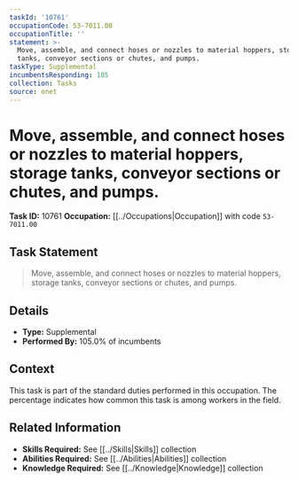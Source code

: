 ```yaml
---
taskId: '10761'
occupationCode: 53-7011.00
occupationTitle: ''
statement: >-
  Move, assemble, and connect hoses or nozzles to material hoppers, storage
  tanks, conveyor sections or chutes, and pumps.
taskType: Supplemental
incumbentsResponding: 105
collection: Tasks
source: onet
---
```

# Move, assemble, and connect hoses or nozzles to material hoppers, storage tanks, conveyor sections or chutes, and pumps.

**Task ID:** 10761
**Occupation:** [[../Occupations|Occupation]] with code `53-7011.00`

## Task Statement

> Move, assemble, and connect hoses or nozzles to material hoppers, storage tanks, conveyor sections or chutes, and pumps.

## Details

- **Type:** Supplemental
- **Performed By:** 105.0% of incumbents

## Context

This task is part of the standard duties performed in this occupation. The percentage indicates how common this task is among workers in the field.

## Related Information

- **Skills Required:** See [[../Skills|Skills]] collection
- **Abilities Required:** See [[../Abilities|Abilities]] collection
- **Knowledge Required:** See [[../Knowledge|Knowledge]] collection
